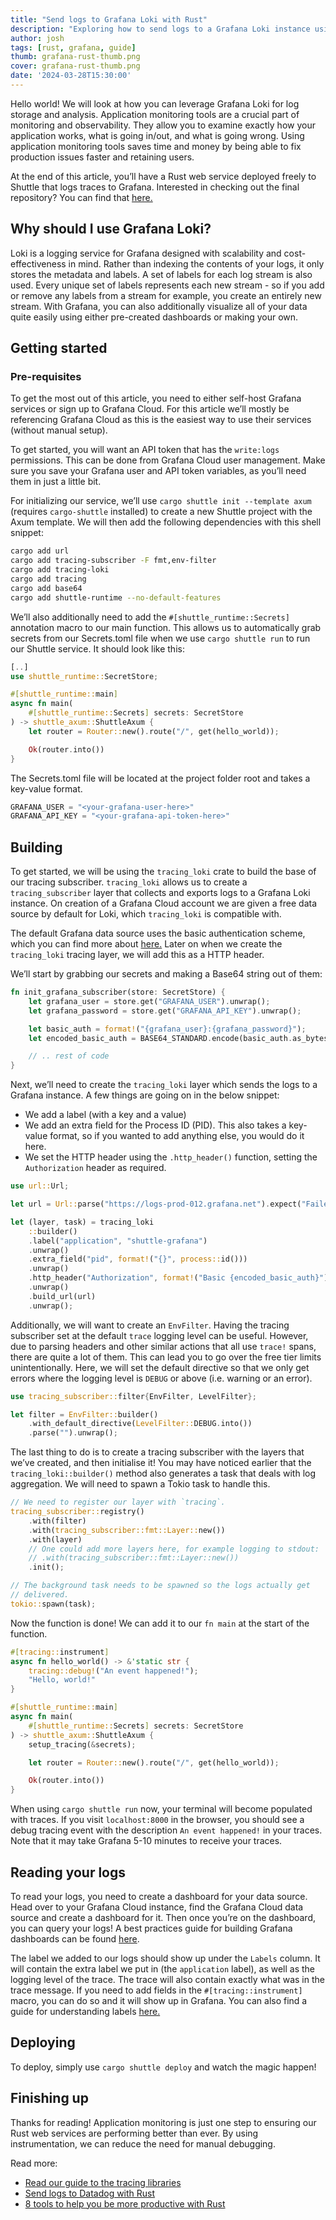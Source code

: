 ```yaml
---
title: "Send logs to Grafana Loki with Rust"
description: "Exploring how to send logs to a Grafana Loki instance using Rust, without Promtail"
author: josh
tags: [rust, grafana, guide]
thumb: grafana-rust-thumb.png
cover: grafana-rust-thumb.png
date: '2024-03-28T15:30:00'
---
```


Hello world! We will look at how you can leverage Grafana Loki for log storage and analysis. Application monitoring tools are a crucial part of monitoring and observability. They allow you to examine exactly how your application works, what is going in/out, and what is going wrong. Using application monitoring tools saves time and money by being able to fix production issues faster and retaining users.

At the end of this article, you’ll have a Rust web service deployed freely to Shuttle that logs traces to Grafana. Interested in checking out the final repository? You can find that [here.](https://github.com/joshua-mo-143/shuttle-grafana-example)

## Why should I use Grafana Loki?

Loki is a logging service for Grafana designed with scalability and cost-effectiveness in mind. Rather than indexing the contents of your logs, it only stores the metadata and labels. A set of labels for each log stream is also used. Every unique set of labels represents each new stream - so if you add or remove any labels from a stream for example, you create an entirely new stream. With Grafana, you can also additionally visualize all of your data quite easily using either pre-created dashboards or making your own.

## Getting started

### Pre-requisites

To get the most out of this article, you need to either self-host Grafana services or sign up to Grafana Cloud. For this article we’ll mostly be referencing Grafana Cloud as this is the easiest way to use their services (without manual setup).

To get started, you will want an API token that has the `write:logs` permissions. This can be done from Grafana Cloud user management. Make sure you save your Grafana user and API token variables, as you’ll need them in just a little bit.

For initializing our service, we’ll use `cargo shuttle init --template axum`  (requires `cargo-shuttle` installed) to create a new Shuttle project with the Axum template. We will then add the following dependencies with this shell snippet:

```bash
cargo add url
cargo add tracing-subscriber -F fmt,env-filter
cargo add tracing-loki
cargo add tracing
cargo add base64
cargo add shuttle-runtime --no-default-features
```

We’ll also additionally need to add the `#[shuttle_runtime::Secrets]` annotation macro to our main function. This allows us to automatically grab secrets from our Secrets.toml file when we use `cargo shuttle run` to run our Shuttle service. It should look like this:

```rust
[..]
use shuttle_runtime::SecretStore;

#[shuttle_runtime::main]
async fn main(
    #[shuttle_runtime::Secrets] secrets: SecretStore
) -> shuttle_axum::ShuttleAxum {
    let router = Router::new().route("/", get(hello_world));

    Ok(router.into())
}
```

The Secrets.toml file will be located at the project folder root and takes a key-value format.

```rust
GRAFANA_USER = "<your-grafana-user-here>"
GRAFANA_API_KEY = "<your-grafana-api-token-here>"
```

## Building

To get started, we will be using the `tracing_loki` crate to build the base of our tracing subscriber. `tracing_loki` allows us to create a `tracing_subscriber` layer that collects and exports logs to a Grafana Loki instance. On creation of a Grafana Cloud account we are given a free data source by default for Loki, which `tracing_loki` is compatible with.

The default Grafana data source uses the basic authentication scheme, which you can find more about [here.](https://developer.mozilla.org/en-US/docs/Web/HTTP/Authentication#basic_authentication_scheme)  Later on when we create the `tracing_loki` tracing layer, we will add this as a HTTP header.

We’ll start by grabbing our secrets and making a Base64 string out of them:

```rust
fn init_grafana_subscriber(store: SecretStore) {
    let grafana_user = store.get("GRAFANA_USER").unwrap();
    let grafana_password = store.get("GRAFANA_API_KEY").unwrap();

    let basic_auth = format!("{grafana_user}:{grafana_password}");
    let encoded_basic_auth = BASE64_STANDARD.encode(basic_auth.as_bytes());

    // .. rest of code
}
```

Next, we’ll need to create the `tracing_loki` layer which sends the logs to a Grafana instance. A few things are going on in the below snippet:

- We add a label (with a key and a value)
- We add an extra field for the Process ID (PID). This also takes a key-value format, so if you wanted to add anything else, you would do it here.
- We set the HTTP header using the `.http_header()` function, setting the `Authorization` header as required.

```rust
use url::Url;

let url = Url::parse("https://logs-prod-012.grafana.net").expect("Failed to parse Grafana URL");

let (layer, task) = tracing_loki
    ::builder()
    .label("application", "shuttle-grafana")
    .unwrap()
    .extra_field("pid", format!("{}", process::id()))
    .unwrap()
    .http_header("Authorization", format!("Basic {encoded_basic_auth}"))
    .unwrap()
    .build_url(url)
    .unwrap();
```

Additionally, we will want to create an `EnvFilter`. Having the tracing subscriber set at the default `trace` logging level can be useful. However, due to parsing headers and other similar actions that all use `trace!` spans, there are quite a lot of them. This can lead you to go over the free tier limits unintentionally. Here, we will set the default directive so that we only get errors where the logging level is `DEBUG` or above (i.e. warning or an error).

```rust
use tracing_subscriber::filter{EnvFilter, LevelFilter};

let filter = EnvFilter::builder()
    .with_default_directive(LevelFilter::DEBUG.into())
    .parse("").unwrap();
```

The last thing to do is to create a tracing subscriber with the layers that we’ve created, and then initialise it! You may have noticed earlier that the `tracing_loki::builder()` method also generates a task that deals with log aggregation. We will need to spawn a Tokio task to handle this.

```rust
// We need to register our layer with `tracing`.
tracing_subscriber::registry()
    .with(filter)
    .with(tracing_subscriber::fmt::Layer::new())
    .with(layer)
    // One could add more layers here, for example logging to stdout:
    // .with(tracing_subscriber::fmt::Layer::new())
    .init();

// The background task needs to be spawned so the logs actually get
// delivered.
tokio::spawn(task);
```

Now the function is done! We can add it to our `fn main` at the start of the function.

```rust
#[tracing::instrument]
async fn hello_world() -> &'static str {
    tracing::debug!("An event happened!");
    "Hello, world!"
}

#[shuttle_runtime::main]
async fn main(
    #[shuttle_runtime::Secrets] secrets: SecretStore
) -> shuttle_axum::ShuttleAxum {
    setup_tracing(&secrets);

    let router = Router::new().route("/", get(hello_world));

    Ok(router.into())
}
```

When using `cargo shuttle run` now, your terminal will become populated with traces. If you visit `localhost:8000` in the browser, you should see a debug tracing event with the description `An event happened!` in your traces. Note that it may take Grafana 5-10 minutes to receive your traces.

## Reading your logs

To read your logs, you need to create a dashboard for your data source. Head over to your Grafana Cloud instance, find the Grafana Cloud data source and create a dashboard for it. Then once you’re on the dashboard, you can query your logs! A best practices guide for building Grafana dashboards can be found [here](https://grafana.com/docs/grafana/latest/dashboards/build-dashboards/best-practices/).

The label we added to our logs should show up under the `Labels` column. It will contain the extra label we put in (the `application` label), as well as the logging level of the trace. The trace will also contain exactly what was in the trace message. If you need to add fields in the `#[tracing::instrument]` macro, you can do so and it will show up in Grafana. You can also find a guide for understanding labels [here.](https://grafana.com/docs/loki/latest/get-started/labels/)

## Deploying

To deploy, simply use `cargo shuttle deploy` and watch the magic happen!

## Finishing up

Thanks for reading! Application monitoring is just one step to ensuring our Rust web services are performing better than ever. By using instrumentation, we can reduce the need for manual debugging.

Read more:

- [Read our guide to the tracing libraries](https://www.shuttle.dev/blog/2024/01/09/getting-started-tracing-rust)
- [Send logs to Datadog with Rust](https://www.shuttle.dev/blog/2024/03/27/datadog-rust)
- [8 tools to help you be more productive with Rust](https://www.shuttle.dev/blog/2024/02/15/best-rust-tooling)
